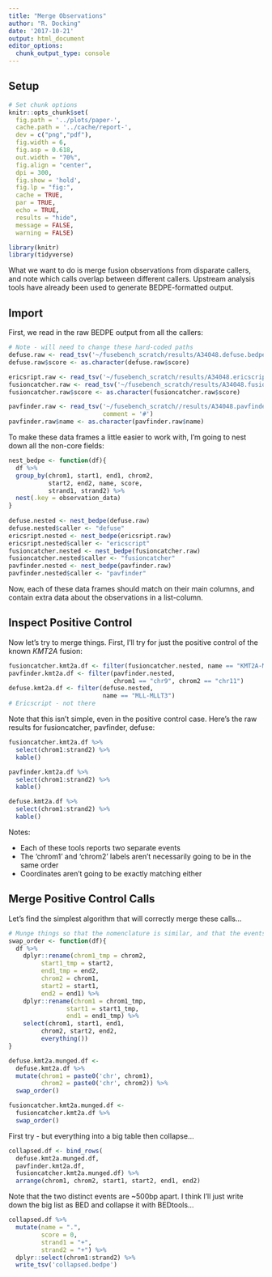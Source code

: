 ```yaml
---
title: "Merge Observations"
author: "R. Docking"
date: '2017-10-21'
output: html_document
editor_options: 
  chunk_output_type: console
---
```


## Setup

```r
# Set chunk options
knitr::opts_chunk$set(
  fig.path = '../plots/paper-',
  cache.path = '../cache/report-',
  dev = c("png","pdf"),
  fig.width = 6,
  fig.asp = 0.618,
  out.width = "70%",
  fig.align = "center", 
  dpi = 300,
  fig.show = 'hold',
  fig.lp = "fig:",
  cache = TRUE,
  par = TRUE,
  echo = TRUE,
  results = "hide",
  message = FALSE,
  warning = FALSE)

library(knitr)
library(tidyverse)
```

What we want to do is merge fusion observations from disparate callers, and note which calls overlap between different callers. Upstream analysis tools have already been used to generate BEDPE-formatted output.

## Import

First, we read in the raw BEDPE output from all the callers:

```r
# Note - will need to change these hard-coded paths
defuse.raw <- read_tsv('~/fusebench_scratch/results/A34048.defuse.bedpe')
defuse.raw$score <- as.character(defuse.raw$score)

ericsript.raw <- read_tsv('~/fusebench_scratch/results/A34048.ericscript.bedpe')
fusioncatcher.raw <- read_tsv('~/fusebench_scratch/results/A34048.fusioncatcher.bedpe')
fusioncatcher.raw$score <- as.character(fusioncatcher.raw$score)

pavfinder.raw <- read_tsv('~/fusebench_scratch//results/A34048.pavfinder.bedpe',
                          comment = '#')
pavfinder.raw$name <- as.character(pavfinder.raw$name)
```

To make these data frames a little easier to work with, I'm going to nest down all the non-core fields:

```r
nest_bedpe <- function(df){
  df %>%
  group_by(chrom1, start1, end1, chrom2,
           start2, end2, name, score, 
           strand1, strand2) %>%
  nest(.key = observation_data)
}
  
defuse.nested <- nest_bedpe(defuse.raw)
defuse.nested$caller <- "defuse"
ericsript.nested <- nest_bedpe(ericsript.raw)
ericsript.nested$caller <- "ericscript"
fusioncatcher.nested <- nest_bedpe(fusioncatcher.raw)
fusioncatcher.nested$caller <- "fusioncatcher"
pavfinder.nested <- nest_bedpe(pavfinder.raw)
pavfinder.nested$caller <- "pavfinder"
```

Now, each of these data frames should match on their main columns, and contain extra data about the observations in a list-column. 

## Inspect Positive Control

Now let's try to merge things. First, I'll try for just the positive control of the known _KMT2A_ fusion:

```r
fusioncatcher.kmt2a.df <- filter(fusioncatcher.nested, name == "KMT2A-MLLT3")
pavfinder.kmt2a.df <- filter(pavfinder.nested, 
                             chrom1 == "chr9", chrom2 == "chr11")
defuse.kmt2a.df <- filter(defuse.nested,
                          name == "MLL-MLLT3")
# Ericscript - not there
```

Note that this isn't simple, even in the positive control case. Here's the raw results for fusioncatcher, pavfinder, defuse:

```r
fusioncatcher.kmt2a.df %>%
  select(chrom1:strand2) %>%
  kable()

pavfinder.kmt2a.df %>%
  select(chrom1:strand2) %>%
  kable()

defuse.kmt2a.df %>%
  select(chrom1:strand2) %>%
  kable()
```

Notes:

- Each of these tools reports two separate events
- The 'chrom1' and 'chrom2' labels aren't necessarily going to be in the same order
- Coordinates aren't going to be exactly matching either

## Merge Positive Control Calls

Let's find the simplest algorithm that will correctly merge these calls...

```r
# Munge things so that the nomenclature is similar, and that the events always occur in the same order
swap_order <- function(df){
  df %>%
    dplyr::rename(chrom1_tmp = chrom2,
         start1_tmp = start2,
         end1_tmp = end2,
         chrom2 = chrom1,
         start2 = start1,
         end2 = end1) %>%
    dplyr::rename(chrom1 = chrom1_tmp,
                start1 = start1_tmp,
                end1 = end1_tmp) %>%
    select(chrom1, start1, end1,
         chrom2, start2, end2,
         everything())
}

defuse.kmt2a.munged.df <- 
  defuse.kmt2a.df %>%
  mutate(chrom1 = paste0('chr', chrom1),
         chrom2 = paste0('chr', chrom2)) %>%
  swap_order()

fusioncatcher.kmt2a.munged.df <- 
  fusioncatcher.kmt2a.df %>%
  swap_order()
```

First try - but everything into a big table then collapse...

```r
collapsed.df <- bind_rows(
  defuse.kmt2a.munged.df,
  pavfinder.kmt2a.df,
  fusioncatcher.kmt2a.munged.df) %>%
  arrange(chrom1, chrom2, start1, start2, end1, end2)
```

Note that the two distinct events are ~500bp apart. I think I'll just write down the big list as BED and collapse it with BEDtools...

```r
collapsed.df %>%
  mutate(name = ".",
         score = 0,
         strand1 = "+",
         strand2 = "+") %>%
  dplyr::select(chrom1:strand2) %>%
  write_tsv('collapsed.bedpe')

```

